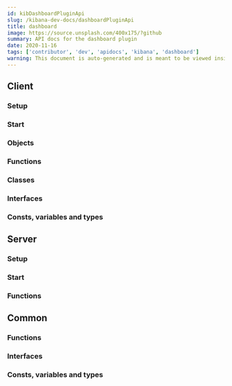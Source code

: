 ```yaml
---
id: kibDashboardPluginApi
slug: /kibana-dev-docs/dashboardPluginApi
title: dashboard
image: https://source.unsplash.com/400x175/?github
summary: API docs for the dashboard plugin
date: 2020-11-16
tags: ['contributor', 'dev', 'apidocs', 'kibana', 'dashboard']
warning: This document is auto-generated and is meant to be viewed inside our experimental, new docs system. Reach out in #docs-engineering for more info.
---
```



## Client

### Setup
<DocDefinitionList data={[dashboardObj.client.setup]}/>

### Start
<DocDefinitionList data={[dashboardObj.client.start]}/>

### Objects
<DocDefinitionList data={dashboardObj.client.objects}/>

### Functions
<DocDefinitionList data={dashboardObj.client.functions}/>

### Classes
<DocDefinitionList data={dashboardObj.client.classes}/>

### Interfaces
<DocDefinitionList data={dashboardObj.client.interfaces}/>

### Consts, variables and types
<DocDefinitionList data={dashboardObj.client.misc}/>

## Server

### Setup
<DocDefinitionList data={[dashboardObj.server.setup]}/>

### Start
<DocDefinitionList data={[dashboardObj.server.start]}/>

### Functions
<DocDefinitionList data={dashboardObj.server.functions}/>

## Common

### Functions
<DocDefinitionList data={dashboardObj.common.functions}/>

### Interfaces
<DocDefinitionList data={dashboardObj.common.interfaces}/>

### Consts, variables and types
<DocDefinitionList data={dashboardObj.common.misc}/>

